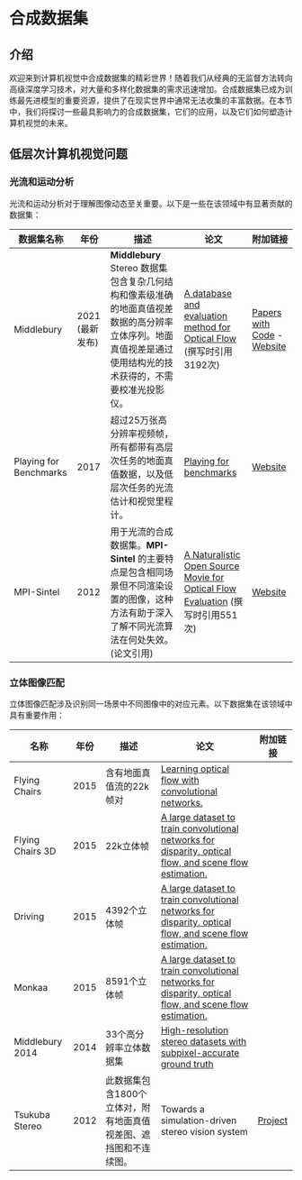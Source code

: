 # 合成数据集

## 介绍
欢迎来到计算机视觉中合成数据集的精彩世界！随着我们从经典的无监督方法转向高级深度学习技术，对大量和多样化数据集的需求迅速增加。合成数据集已成为训练最先进模型的重要资源，提供了在现实世界中通常无法收集的丰富数据。在本节中，我们将探讨一些最具影响力的合成数据集，它们的应用，以及它们如何塑造计算机视觉的未来。

## 低层次计算机视觉问题

### 光流和运动分析

光流和运动分析对于理解图像动态至关重要。以下是一些在该领域中有显著贡献的数据集：

| 数据集名称           | 年份                  | 描述                                                  | 论文                                                        | 附加链接                                             |
| ---------------------- | --------------------- | ------------------------------------------------------------ | ------------------------------------------------------------ | ------------------------------------------------------------ |
| Middlebury             | 2021 (最新发布)      | **Middlebury** Stereo 数据集包含复杂几何结构和像素级准确的地面真值视差数据的高分辨率立体序列。地面真值视差是通过使用结构光的技术获得的，不需要校准光投影仪。 | [A database and evaluation method for Optical Flow](https://vision.middlebury.edu/flow/floweval-ijcv2011.pdf) (撰写时引用3192次) | [Papers with Code](https://paperswithcode.com/dataset/middlebury) - [Website](https://vision.middlebury.edu/stereo/data/) |
| Playing for Benchmarks | 2017                  | 超过25万张高分辨率视频帧，所有都带有高层次任务的地面真值数据，以及低层次任务的光流估计和视觉里程计。 | [Playing for benchmarks](https://arxiv.org/abs/1709.07322)   | [Website](https://playing-for-benchmarks.org/)               |
| MPI-Sintel             | 2012                  | 用于光流的合成数据集。**MPI-Sintel** 的主要特点是包含相同场景但不同渲染设置的图像，这种方法有助于深入了解不同光流算法在何处失效。(论文引用) | [A Naturalistic Open Source Movie for Optical Flow Evaluation](https://link.springer.com/chapter/10.1007/978-3-642-33783-3_44) (撰写时引用551次) | [Website](http://sintel.is.tue.mpg.de/)                      |

### 立体图像匹配

立体图像匹配涉及识别同一场景中不同图像中的对应元素。以下数据集在该领域中具有重要作用：

| 名称             | 年份 | 描述                                                  | 论文                                                        | 附加链接                                       |
| ---------------- | ---- | ------------------------------------------------------------ | ------------------------------------------------------------ | ------------------------------------------------------ |
| Flying Chairs    | 2015 | 含有地面真值流的22k帧对                        | [Learning optical flow with convolutional networks.](https://arxiv.org/abs/1504.06852)           |                                                        |
| Flying Chairs 3D | 2015 | 22k立体帧                                            | [A large dataset to train convolutional networks for disparity, optical flow, and scene flow estimation.](https://arxiv.org/abs/1512.02134) |                                                        |
| Driving          | 2015 | 4392个立体帧                                           | [A large dataset to train convolutional networks for disparity, optical flow, and scene flow estimation.](https://arxiv.org/abs/1512.02134) |                                                        |
| Monkaa           | 2015 | 8591个立体帧                                           | [A large dataset to train convolutional networks for disparity, optical flow, and scene flow estimation.](https://arxiv.org/abs/1512.02134) |                                                        |
| Middlebury 2014  | 2014 | 33个高分辨率立体数据集                                  | [High-resolution stereo datasets with subpixel-accurate ground truth](https://link.springer.com/chapter/10.1007/978-3-319-11752-2_3) |                                                        |
| Tsukuba Stereo   | 2012 | 此数据集包含1800个立体对，附有地面真值视差图、遮挡图和不连续图。 | Towards a simulation-driven stereo vision system             | [Project](https://home.cvlab.cs.tsukuba.ac.jp/dataset) |